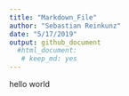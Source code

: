 ```yaml
---
title: "Markdown_File"
author: "Sebastian Reinkunz"
date: "5/17/2019"
output: github_document
  #html_document: 
   # keep_md: yes
---
```

hello world